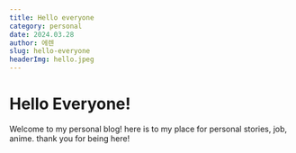 ```yaml
---
title: Hello everyone
category: personal
date: 2024.03.28
author: 에렌
slug: hello-everyone
headerImg: hello.jpeg
---
```


# Hello Everyone!

Welcome to my personal blog! here is to my place for personal stories, job, anime. thank you for being here!
